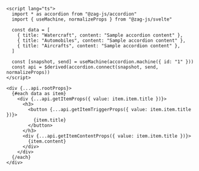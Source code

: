 ```svelte
<script lang="ts">
  import * as accordion from "@zag-js/accordion"
  import { useMachine, normalizeProps } from "@zag-js/svelte"

  const data = [
    { title: "Watercraft", content: "Sample accordion content" },
    { title: "Automobiles", content: "Sample accordion content" },
    { title: "Aircrafts", content: "Sample accordion content" },
  ]

  const [snapshot, send] = useMachine(accordion.machine({ id: "1" }))
  const api = $derived(accordion.connect(snapshot, send, normalizeProps))
</script>

<div {...api.rootProps}>
  {#each data as item}
    <div {...api.getItemProps({ value: item.item.title })}>
      <h3>
        <button {...api.getItemTriggerProps({ value: item.item.title })}>
          {item.title}
        </button>
      </h3>
      <div {...api.getItemContentProps({ value: item.item.title })}>
        {item.content}
      </div>
    </div>
  {/each}
</div>
```
